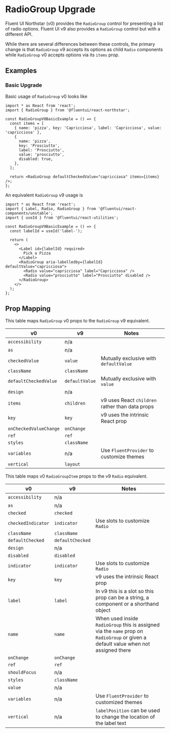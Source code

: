 
<Meta title="Concepts/Upgrading/from v9/Components/RadioGroup Upgrade" />

# RadioGroup Upgrade

Fluent UI Northstar (v0) provides the `RadioGroup` control for presenting a list of radio options. Fluent UI v9 also provides a `RadioGroup` control but with a different API.

While there are several differences between these controls, the primary change is that `RadioGroup` v9 accepts its options as child `Radio` components while `RadioGroup` v0 accepts options via its `items` prop.

## Examples

### Basic Upgrade

Basic usage of `RadioGroup` v0 looks like

```tsx
import * as React from 'react';
import { RadioGroup } from '@fluentui/react-northstar';

const RadioGroupV0BasicExample = () => {
  const items = [
    { name: 'pizza', key: 'Capricciosa', label: 'Capricciosa', value: 'capricciosa' },
    {
      name: 'pizza',
      key: 'Prosciutto',
      label: 'Prosciutto',
      value: 'prosciutto',
      disabled: true,
    },
  ];

  return <RadioGroup defaultCheckedValue="capricciosa" items={items} />;
};
```

An equivalent `RadioGroup` v9 usage is

```tsx
import * as React from 'react';
import { Label, Radio, RadioGroup } from '@fluentui/react-components/unstable';
import { useId } from '@fluentui/react-utilities';

const RadioGroupV9BasicExample = () => {
  const labelId = useId('label-');

  return (
    <>
      <Label id={labelId} required>
        Pick a Pizza
      </Label>
      <RadioGroup aria-labelledby={labelId} defaultValue="capricciosa">
        <Radio value="capricciosa" label="Capricciosa" />
        <Radio value="prosciutto" label="Prosciutto" disabled />
      </RadioGroup>
    </>
  );
};
```

## Prop Mapping

This table maps `RadioGroup` v0 props to the `RadioGroup` v9 equivalent.

| v0                     | v9             | Notes                                           |
| ---------------------- | -------------- | ----------------------------------------------- |
| `accessibility`        | n/a            |                                                 |
| `as`                   | n/a            |                                                 |
| `checkedValue`         | `value`        | Mutually exclusive with `defaultValue`          |
| `className`            | `className`    |                                                 |
| `defaultCheckedValue`  | `defaultValue` | Mutually exclusive with `value`                 |
| `design`               | n/a            |                                                 |
| `items`                | `children`     | v9 uses React `children` rather than data props |
| `key`                  | `key`          | v9 uses the intrinsic React prop                |
| `onCheckedValueChange` | `onChange`     |                                                 |
| `ref`                  | `ref`          |                                                 |
| `styles`               | `className`    |                                                 |
| `variables`            | n/a            | Use `FluentProvider` to customize themes        |
| `vertical`             | `layout`       |                                                 |

This table maps v0 `RadioGroupItem` props to the v9 `Radio` equivalent.

| v0                 | v9               | Notes                                                                                                                               |
| ------------------ | ---------------- | ----------------------------------------------------------------------------------------------------------------------------------- |
| `accessibility`    | n/a              |                                                                                                                                     |
| `as`               | n/a              |                                                                                                                                     |
| `checked`          | `checked`        |                                                                                                                                     |
| `checkedIndicator` | `indicator`      | Use slots to customize `Radio`                                                                                                      |
| `className`        | `className`      |                                                                                                                                     |
| `defaultChecked`   | `defaultChecked` |                                                                                                                                     |
| `design`           | n/a              |                                                                                                                                     |
| `disabled`         | `disabled`       |                                                                                                                                     |
| `indicator`        | `indicator`      | Use slots to customize `Radio`                                                                                                      |
| `key`              | `key`            | v9 uses the intrinsic React prop                                                                                                    |
| `label`            | `label`          | In v9 this is a slot so this prop can be a string, a component or a shorthand object                                                |
| `name`             | `name`           | When used inside `RadioGroup` this is assigned via the `name` prop on `RadioGroup` or given a default value when not assigned there |
| `onChange`         | `onChange`       |                                                                                                                                     |
| `ref`              | `ref`            |                                                                                                                                     |
| `shouldFocus`      | n/a              |                                                                                                                                     |
| `styles`           | `className`      |                                                                                                                                     |
| `value`            | n/a              |                                                                                                                                     |
| `variables`        | n/a              | Use `FluentProvider` to customized themes                                                                                           |
| `vertical`         | n/a              | `labelPosition` can be used to change the location of the label text                                                                |
